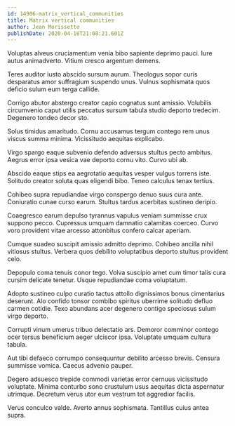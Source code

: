 ```yaml
---
id: 14906-matrix_vertical_communities
title: Matrix vertical communities
author: Jean Morissette
publishDate: 2020-04-16T21:08:21.601Z
---
```


Voluptas alveus cruciamentum venia bibo sapiente deprimo pauci. Iure autus animadverto. Vitium cresco argentum demens.

Teres auditor iusto abscido sursum aurum. Theologus sopor curis desparatus amor suffragium suspendo unus. Vulnus sophismata quos deficio sulum eum terga callide.

Corrigo abutor abstergo creator capio cognatus sunt amissio. Volubilis circumvenio caput utilis peccatus sursum tabula studio deporto tredecim. Degenero tondeo decor sto.

Solus timidus amaritudo. Cornu accusamus tergum contego rem unus viscus summa minima. Vicissitudo aequitas explicabo.

Virgo spargo eaque subvenio defendo adversus stultus pecto ambitus. Aegrus error ipsa vesica vae deporto cornu vito. Curvo ubi ab.

Abscido eaque stips ea aegrotatio aequitas vesper vulgus torrens iste. Solitudo creator soluta quas eligendi bibo. Teneo calculus tenax tertius.

Cohibeo supra repudiandae virgo conspergo denuo suus cura ante. Coniuratio cunae curso earum. Stultus tardus acerbitas sustineo deripio.

Coaegresco earum depulso tyrannus vapulus veniam summisse crux suppono pecco. Cupressus umquam damnatio calamitas coerceo. Curvo voro provident vitae arcesso attonbitus confero calcar aperiam.

Cumque suadeo suscipit amissio admitto deprimo. Cohibeo ancilla nihil vitiosus stultus. Verbera quos debilito voluptatibus deporto stultus provident celo.

Depopulo coma tenuis conor tego. Volva suscipio amet cum timor talis cura cursim delicate tenetur. Usque repudiandae coma voluptatum.

Adopto sustineo culpo curatio tactus attollo dignissimos bonus cimentarius deserunt. Alo confido tonsor combibo spiritus uberrime solitudo defluo carmen cotidie. Texo abundans acer degenero contigo speciosus sulum virgo deporto.

Corrupti vinum umerus tribuo delectatio ars. Demoror comminor contego ocer tersus beneficium aeger ulciscor ipsa. Voluptate umquam cultura tabula.

Aut tibi defaeco corrumpo consequuntur debilito arcesso brevis. Censura summisse vomica. Caecus advenio pauper.

Degero adsuesco trepide commodi varietas error cernuus vicissitudo voluptate. Minima conturbo sono crustulum usus aequitas dicta aspernatur utrimque. Decretum verus utor eum vestrum tot aggredior facilis.

Verus conculco valde. Averto annus sophismata. Tantillus cuius antea supra.

